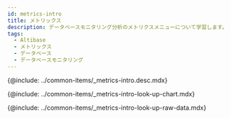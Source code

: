 ```yaml
---
id: metrics-intro
title: メトリックス
description: データベースモニタリング分析のメトリクスメニューについて学習します。
tags:
  - Altibase
  - メトリックス
  - データベース
  - データベースモニタリング
---
```



<!-- 개요-->
{@include: ../common-items/_metrics-intro.desc.mdx}

<IntroExam category='db_altibase_counter'/>

<ProdImg img='metrics-example-00.png' desc=''/>

<!-- 메트릭스 차트 조회하기-->
{@include: ../common-items/_metrics-intro-look-up-chart.mdx}  

<LookupchartDesc metric='active sessions' category='db_oracle_counter' />

<!-- 메트릭스 Raw Data 조회화기-->
{@include: ../common-items/_metrics-intro-look-up-raw-data.mdx}  